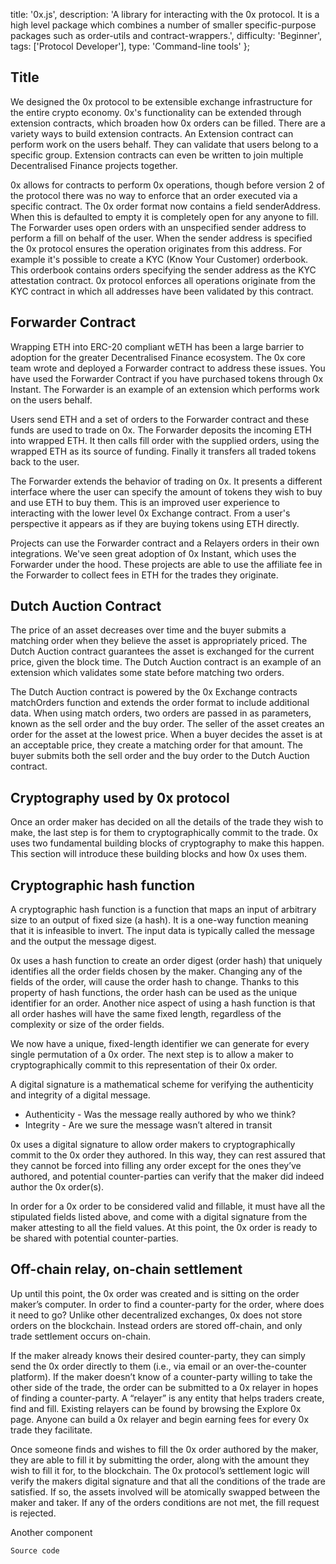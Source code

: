   title: '0x.js',
  description:
    'A library for interacting with the 0x protocol. It is a high level package which combines a number of smaller specific-purpose packages such as order-utils and contract-wrappers.',
  difficulty: 'Beginner',
  tags: ['Protocol Developer'],
  type: 'Command-line tools'
};

## Title

We designed the 0x protocol to be extensible exchange infrastructure for the entire crypto economy. 0x's functionality can be extended through extension contracts, which broaden how 0x orders can be filled. There are a variety ways to build extension contracts. An Extension contract can perform work on the users behalf. They can validate that users belong to a specific group. Extension contracts can even be written to join multiple Decentralised Finance projects together.

0x allows for contracts to perform 0x operations, though before version 2 of the protocol there was no way to enforce that an order executed via a specific contract. The 0x order format now contains a field senderAddress. When this is defaulted to empty it is completely open for any anyone to fill. The Forwarder uses open orders with an unspecified sender address to perform a fill on behalf of the user. When the sender address is specified the 0x protocol ensures the operation originates from this address. For example it's possible to create a KYC (Know Your Customer) orderbook. This orderbook contains orders specifying the sender address as the KYC attestation contract. 0x protocol enforces all operations originate from the KYC contract in which all addresses have been validated by this contract.

## Forwarder Contract

Wrapping ETH into ERC-20 compliant wETH has been a large barrier to adoption for the greater Decentralised Finance ecosystem. The 0x core team wrote and deployed a Forwarder contract to address these issues. You have used the Forwarder Contract if you have purchased tokens through 0x Instant. The Forwarder is an example of an extension which performs work on the users behalf.

Users send ETH and a set of orders to the Forwarder contract and these funds are used to trade on 0x. The Forwarder deposits the incoming ETH into wrapped ETH. It then calls fill order with the supplied orders, using the wrapped ETH as its source of funding. Finally it transfers all traded tokens back to the user.

The Forwarder extends the behavior of trading on 0x. It presents a different interface where the user can specify the amount of tokens they wish to buy and use ETH to buy them. This is an improved user experience to interacting with the lower level 0x Exchange contract. From a user's perspective it appears as if they are buying tokens using ETH directly.

Projects can use the Forwarder contract and a Relayers orders in their own integrations. We've seen great adoption of 0x Instant, which uses the Forwarder under the hood. These projects are able to use the affiliate fee in the Forwarder to collect fees in ETH for the trades they originate.

## Dutch Auction Contract

The price of an asset decreases over time and the buyer submits a matching order when they believe the asset is appropriately priced. The Dutch Auction contract guarantees the asset is exchanged for the current price, given the block time. The Dutch Auction contract is an example of an extension which validates some state before matching two orders.

The Dutch Auction contract is powered by the 0x Exchange contracts matchOrders function and extends the order format to include additional data. When using match orders, two orders are passed in as parameters, known as the sell order and the buy order. The seller of the asset creates an order for the asset at the lowest price. When a buyer decides the asset is at an acceptable price, they create a matching order for that amount. The buyer submits both the sell order and the buy order to the Dutch Auction contract.

## Cryptography used by 0x protocol

Once an order maker has decided on all the details of the trade they wish to make, the last step is for them to cryptographically commit to the trade. 0x uses two fundamental building blocks of cryptography to make this happen. This section will introduce these building blocks and how 0x uses them.

## Cryptographic hash function

A cryptographic hash function is a function that maps an input of arbitrary size to an output of fixed size (a hash). It is a one-way function meaning that it is infeasible to invert. The input data is typically called the message and the output the message digest.

0x uses a hash function to create an order digest (order hash) that uniquely identifies all the order fields chosen by the maker. Changing any of the fields of the order, will cause the order hash to change. Thanks to this property of hash functions, the order hash can be used as the unique identifier for an order. Another nice aspect of using a hash function is that all order hashes will have the same fixed length, regardless of the complexity or size of the order fields.

We now have a unique, fixed-length identifier we can generate for every single permutation of a 0x order. The next step is to allow a maker to cryptographically commit to this representation of their 0x order.

A digital signature is a mathematical scheme for verifying the authenticity and integrity of a digital message.

- Authenticity - Was the message really authored by who we think?
- Integrity - Are we sure the message wasn’t altered in transit

0x uses a digital signature to allow order makers to cryptographically commit to the 0x order they authored. In this way, they can rest assured that they cannot be forced into filling any order except for the ones they’ve authored, and potential counter-parties can verify that the maker did indeed author the 0x order(s).

In order for a 0x order to be considered valid and fillable, it must have all the stipulated fields listed above, and come with a digital signature from the maker attesting to all the field values. At this point, the 0x order is ready to be shared with potential counter-parties.

## Off-chain relay, on-chain settlement

Up until this point, the 0x order was created and is sitting on the order maker’s computer. In order to find a counter-party for the order, where does it need to go? Unlike other decentralized exchanges, 0x does not store orders on the blockchain. Instead orders are stored off-chain, and only trade settlement occurs on-chain.

If the maker already knows their desired counter-party, they can simply send the 0x order directly to them (i.e., via email or an over-the-counter platform). If the maker doesn’t know of a counter-party willing to take the other side of the trade, the order can be submitted to a 0x relayer in hopes of finding a counter-party. A “relayer” is any entity that helps traders create, find and fill. Existing relayers can be found by browsing the Explore 0x page. Anyone can build a 0x relayer and begin earning fees for every 0x trade they facilitate.

Once someone finds and wishes to fill the 0x order authored by the maker, they are able to fill it by submitting the order, along with the amount they wish to fill it for, to the blockchain. The 0x protocol’s settlement logic will verify the makers digital signature and that all the conditions of the trade are satisfied. If so, the assets involved will be atomically swapped between the maker and taker. If any of the orders conditions are not met, the fill request is rejected.

<Component>Another component</Component>

```solidity
Source code
```
